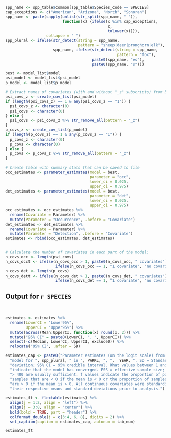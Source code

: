 
```r

spp_name <- spp_table$common[spp_table$Species_code == SPECIES]
cap_exceptions <- c("American", "Arizona", "North", "Sonoran")
spp_name <- paste(sapply(unlist(str_split(spp_name, " ")),
                         function(x) {ifelse(x %in% cap_exceptions,
                                             x,
                                             tolower(x))}),
                  collapse = " ")
spp_plural <- ifelse(str_detect(string = spp_name, 
                                pattern = "sheep|deer|pronghorn|elk"),
                     spp_name, ifelse(str_detect(string = spp_name,
                                                 pattern = "fox"),
                                      paste0(spp_name, "es"), 
                                      paste0(spp_name, "s")))

best <- model_list$model
psi_model <- model_list$psi_model
p_model <- model_list$p_model

# Extract names of covariates (with and without "_z" subscripts) from best model
psi_covs_z <- create_cov_list(psi_model)
if (length(psi_covs_z) == 1 & any(psi_covs_z == "1")) {
  psi_covs_z <- character(0)
  psi_covs <- character(0)
} else {
  psi_covs <- psi_covs_z %>% str_remove_all(pattern = "_z")
}
p_covs_z <- create_cov_list(p_model)
if (length(p_covs_z) == 1 & any(p_covs_z == "1")) {
  p_covs_z <- character(0)
  p_covs <- character(0)
} else {
  p_covs <- p_covs_z %>% str_remove_all(pattern = "_z")
}

# Create table with summary stats that can be saved to file
occ_estimates <- parameter_estimates(model = best,
                                     parameter = "occ",
                                     lower_ci = 0.025,
                                     upper_ci = 0.975)
det_estimates <- parameter_estimates(model = best,
                                     parameter = "det",
                                     lower_ci = 0.025,
                                     upper_ci = 0.975)
occ_estimates <- occ_estimates %>%
  rename(Covariate = Parameter) %>%
  mutate(Parameter = "Occurrence", .before = "Covariate")
det_estimates <- det_estimates %>%
  rename(Covariate = Parameter) %>%
  mutate(Parameter = "Detection", .before = "Covariate")
estimates <- rbind(occ_estimates, det_estimates)


# Calculate the number of covariates in each part of the model:
n_covs_occ <- length(psi_covs)
n_covs_occt <- ifelse(n_covs_occ > 1, paste0(n_covs_occ, " covariates"), 
                      ifelse(n_covs_occ == 1, "1 covariate", "no covariates"))
n_covs_det <- length(p_covs)
n_covs_dett <- ifelse(n_covs_det > 1, paste0(n_covs_det, " covariates"), 
                      ifelse(n_covs_det == 1, "1 covariate", "no covariates"))

```

## Output for `r SPECIES`

<br>

```r

estimates <- estimates %>%
  rename(LowerCI = "Lower95%",
         UpperCI = "Upper95%") %>%
  mutate(across(Mean:UpperCI, function(x) round(x, 2))) %>%
  mutate("95% CI" = paste0(LowerCI, ", ", UpperCI)) %>%
  select(-c(Median, LowerCI, UpperCI, exclude0)) %>%
  relocate("95% CI", .after = SD)

estimates_cap <- paste0("Parameter estimates (on the logit scale) from a ",
  "model for ", spp_plural, " in ", PARKL, ", ",  YEAR, ". SD = Standard ",
  "deviation; 95% CI = 95% credible interval. Rhat values between 1 and 1.05 ",
  "indicate that the model has converged. ESS = effective sample size; values ",
  "> 400 are usually sufficient. f values indicate the proportion of posterior ",
  "samples that are < 0 if the mean is < 0 or the proportion of samples that ",
  "are > 0 if the mean is > 0. All continuous covariates were standardized by ",
  "their respective means and standard deviations prior to analysis.")

estimates_ft <- flextable(estimates) %>%
  align(j = 1:2, align = "left") %>%
  align(j = 3:8, align = "center") %>%
  bold(bold = TRUE, part = "header") %>%
  colformat_double(j = c(3:4, 6, 8), digits = 2) %>%
  set_caption(caption = estimates_cap, autonum = tab_num)

```

```r

estimates_ft

```


